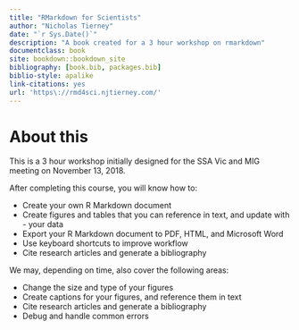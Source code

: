 ```yaml
--- 
title: "RMarkdown for Scientists"
author: "Nicholas Tierney"
date: "`r Sys.Date()`"
description: "A book created for a 3 hour workshop on rmarkdown"
documentclass: book
site: bookdown::bookdown_site
bibliography: [book.bib, packages.bib]
biblio-style: apalike
link-citations: yes
url: 'https\://rmd4sci.njtierney.com/'
---
```


# About this

This is a 3 hour workshop initially designed for the SSA Vic and MIG meeting on November 13, 2018.

After completing this course, you will know how to:

- Create your own R Markdown document
- Create figures and tables that you can reference in text, and update with - your data
- Export your R Markdown document to PDF, HTML, and Microsoft Word
- Use keyboard shortcuts to improve workflow
- Cite research articles and generate a bibliography

We may, depending on time, also cover the following areas:

- Change the size and type of your figures
- Create captions for your figures, and reference them in text
- Cite research articles and generate a bibliography
- Debug and handle common errors
